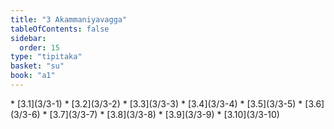 ```yaml
---
title: "3 Akammaniyavagga"
tableOfContents: false
sidebar:
  order: 15
type: "tipitaka"
basket: "su"
book: "a1"
---
```



<DynamicBreadcrumb />



<TableOfContents book="a1" section="3">
* [3.1](3/3-1)
* [3.2](3/3-2)
* [3.3](3/3-3)
* [3.4](3/3-4)
* [3.5](3/3-5)
* [3.6](3/3-6)
* [3.7](3/3-7)
* [3.8](3/3-8)
* [3.9](3/3-9)
* [3.10](3/3-10)
</TableOfContents>